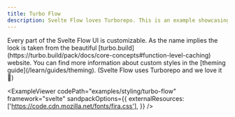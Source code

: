 ```yaml
---
title: Turbo Flow
description: Svelte Flow loves Turborepo. This is an example showcasing how you can recreate their iconic style.
---
```



<ExampleLayout>
Every part of the Svelte Flow UI is customizable. As the name implies the look is taken from the beautiful [turbo.build](https://turbo.build/pack/docs/core-concepts#function-level-caching) website. You can find more information about custom styles in the [theming guide](/learn/guides/theming). (Svelte Flow uses Turborepo and we love it 💜)

<ExampleViewer
  codePath="examples/styling/turbo-flow"
  framework="svelte"
  sandpackOptions={{
    externalResources: ['https://code.cdn.mozilla.net/fonts/fira.css'],
  }}
/>
</ExampleLayout>
